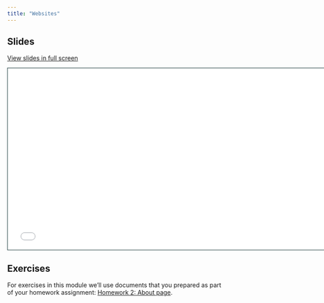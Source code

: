 ```yaml
---
title: "Websites"
---
```


## Slides

[View slides in full screen](2-2-websites.html)

```{=html}
<iframe class="slide-deck" src="2-2-websites.html" height="420" width="747" style="border: 1px solid #123233;"></iframe>
```

## Exercises

For exercises in this module we'll use documents that you prepared as part of your homework assignment: [Homework 2: About page](../0-3-homework/).
